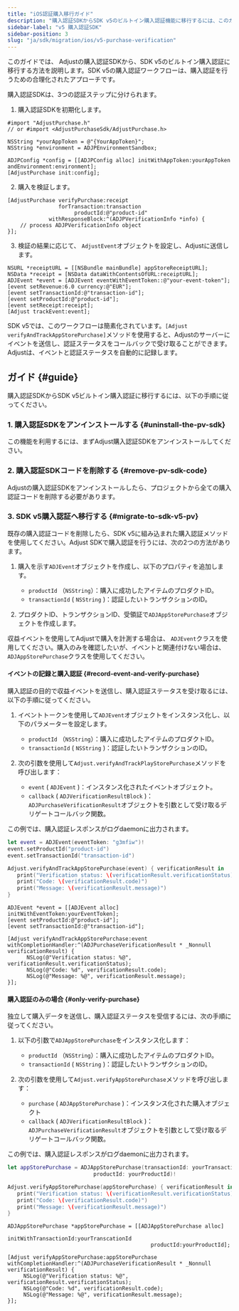 ```yaml
---
title: "iOS認証購入移行ガイド"
description: "購入認証SDKからSDK v5のビルトイン購入認証機能に移行するには、このガイドをご覧ください。"
sidebar-label: "v5 購入認証SDK"
sidebar-position: 3
slug: "ja/sdk/migration/ios/v5-purchase-verification"
---
```


このガイドでは、 Adjustの購入認証SDKから、SDK v5のビルトイン購入認証に移行する方法を説明します。SDK v5の購入認証ワークフローは、購入認証を行うための合理化されたアプローチです。

購入認証SDKは、3つの認証ステップに分けられます。

1. 購入認証SDKを初期化します。

```objc
#import "AdjustPurchase.h"
// or #import <AdjustPurchaseSdk/AdjustPurchase.h>

NSString *yourAppToken = @"{YourAppToken}";
NSString *environment = ADJPEnvironmentSandbox;

ADJPConfig *config = [[ADJPConfig alloc] initWithAppToken:yourAppToken andEnvironment:environment];
[AdjustPurchase init:config];
```

2. 購入を検証します。

```objc
[AdjustPurchase verifyPurchase:receipt
                forTransaction:transaction
                     productId:@"product-id"
             withResponseBlock:^(ADJPVerificationInfo *info) {
    // process ADJPVerificationInfo object
}];
```

3. 検証の結果に応じて、 `AdjustEvent`オブジェクトを設定し、Adjustに送信します。

```objc
NSURL *receiptURL = [[NSBundle mainBundle] appStoreReceiptURL];
NSData *receipt = [NSData dataWithContentsOfURL:receiptURL];
ADJEvent *event = [ADJEvent eventWithEventToken::@"your-event-token"];
[event setRevenue:6.0 currency:@"EUR"];
[event setTransactionId:@"transaction-id"];
[event setProductId:@"product-id"];
[event setReceipt:receipt];
[Adjust trackEvent:event];
```

SDK v5では、このワークフローは簡素化されています。`[Adjust verifyAndTrackAppStorePurchase]`メソッドを使用すると、Adjustのサーバーにイベントを送信し、認証ステータスをコールバックで受け取ることができます。Adjustは、イベントと認証ステータスを自動的に記録します。

## ガイド {#guide}

購入認証SDKからSDK v5ビルトイン購入認証に移行するには、以下の手順に従ってください。

### 1\. 購入認証SDKをアンインストールする {#uninstall-the-pv-sdk}

この機能を利用するには、まずAdjust購入認証SDKをアンインストールしてください。

### 2\. 購入認証SDKコードを削除する {#remove-pv-sdk-code}

Adjustの購入認証SDKをアンインストールしたら、プロジェクトから全ての購入認証コードを削除する必要があります。

### 3\. SDK v5購入認証へ移行する {#migrate-to-sdk-v5-pv}

既存の購入認証コードを削除したら、SDK v5に組み込まれた購入認証メソッドを使用してください。Adjust SDKで購入認証を行うには、次の2つの方法があります。

1. 購入を示す`ADJEvent`オブジェクトを作成し、以下のプロパティを追加します。

   -  `productId` （`NSString`）：購入に成功したアイテムのプロダクトID。
   -  `transactionId` \( `NSString` \)：認証したいトランザクションのID。

2. プロダクトID、トランザクションID、受領証で`ADJAppStorePurchase`オブジェクトを作成します。

<Callout type="tip">

収益イベントを使用してAdjustで購入を計測する場合は、 `ADJEvent`クラスを使用してください。購入のみを確認したいが、イベントと関連付けない場合は、 `ADJAppStorePurchase`クラスを使用してください。

</Callout>

#### イベントの記録と購入認証 {#record-event-and-verify-purchase}

購入認証の目的で収益イベントを送信し、購入認証ステータスを受け取るには、以下の手順に従ってください。

1. イベントトークンを使用して`ADJEvent`オブジェクトをインスタンス化し、以下のパラメーターを設定します。

   -  `productId` （`NSString`）：購入に成功したアイテムのプロダクトID。
   -  `transactionId` \( `NSString` \)：認証したいトランザクションのID。

2. 次の引数を使用して`Adjust.verifyAndTrackPlayStorePurchase`メソッドを呼び出します：
   -  `event` \( `ADJEvent` \)：インスタンス化されたイベントオブジェクト。
   -  `callback` \( `ADJVerificationResultBlock` \)： `ADJPurchaseVerificationResult`オブジェクトを引数として受け取るデリゲートコールバック関数。

この例では、購入認証レスポンスがログdaemonに出力されます。

<Tabs>
<Tab title="Swift" sync="swift">

```swift
let event = ADJEvent(eventToken: "g3mfiw")!
event.setProductId("product-id")
event.setTransactionId("transaction-id")

Adjust.verifyAndTrackAppStorePurchase(event) { verificationResult in
   print("Verification status: \(verificationResult.verificationStatus)")
   print("Code: \(verificationResult.code)")
   print("Message: \(verificationResult.message)")
}
```

</Tab>
<Tab title="Objective-C" sync="objc">

```objc
ADJEvent *event = [[ADJEvent alloc] initWithEventToken:yourEventToken];
[event setProductId:@"product-id"];
[event setTransactionId:@"transaction-id"];

[Adjust verifyAndTrackAppStorePurchase:event withCompletionHandler:^(ADJPurchaseVerificationResult * _Nonnull verificationResult) {
      NSLog(@"Verification status: %@", verificationResult.verificationStatus);
      NSLog(@"Code: %d", verificationResult.code);
      NSLog(@"Message: %@", verificationResult.message);
}];
```

</Tab>
</Tabs>

#### 購入認証のみの場合 {#only-verify-purchase}

独立して購入データを送信し、購入認証ステータスを受信するには、次の手順に従ってください。

1. 以下の引数で`ADJAppStorePurchase`をインスタンス化します：

   -  `productId` （`NSString`）：購入に成功したアイテムのプロダクトID。
   -  `transactionId` \( `NSString` \)：認証したいトランザクションのID。

2. 次の引数を使用して`Adjust.verifyAppStorePurchase`メソッドを呼び出します：
   -  `purchase` \( `ADJAppStorePurchase` \)：インスタンス化された購入オブジェクト
   -  `callback` \( `ADJVerificationResultBlock` \)： `ADJPurchaseVerificationResult`オブジェクトを引数として受け取るデリゲートコールバック関数。

この例では、購入認証レスポンスがログdaemonに出力されます。

<Tabs>
<Tab title="Swift" sync="swift">

```swift
let appStorePurchase = ADJAppStorePurchase(transactionId: yourTransactionId,
                           productId: yourProductId)!

Adjust.verifyAppStorePurchase(appStorePurchase) { verificationResult in
   print("Verification status: \(verificationResult.verificationStatus)")
   print("Code: \(verificationResult.code)")
   print("Message: \(verificationResult.message)")
}
```

</Tab>
<Tab title="Objective-C" sync="objc">

```objc
ADJAppStorePurchase *appStorePurchase = [[ADJAppStorePurchase alloc]
                                             initWithTransactionId:yourTranscationId
                                             productId:yourProductId];

[Adjust verifyAppStorePurchase:appStorePurchase withCompletionHandler:^(ADJPurchaseVerificationResult * _Nonnull verificationResult) {
     NSLog(@"Verification status: %@", verificationResult.verificationStatus);
     NSLog(@"Code: %d", verificationResult.code);
     NSLog(@"Message: %@", verificationResult.message);
}];
```

</Tab>
</Tabs>
